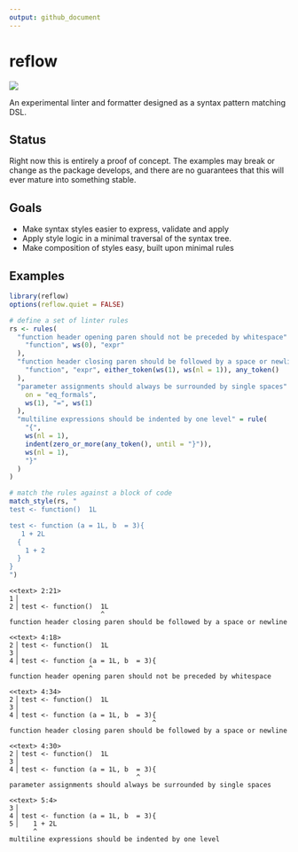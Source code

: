 ```yaml
---
output: github_document
---
```


<!-- README.md is generated from README.Rmd. Please edit that file -->

# reflow

![](https://img.shields.io/badge/status-experimental-red)

An experimental linter and formatter designed as a syntax pattern matching DSL. 

## Status

Right now this is entirely a proof of concept. The examples may break or change
as the package develops, and there are no guarantees that this will ever mature
into something stable. 

## Goals

- Make syntax styles easier to express, validate and apply
- Apply style logic in a minimal traversal of the syntax tree. 
- Make composition of styles easy, built upon minimal rules

## Examples

```r
library(reflow)
options(reflow.quiet = FALSE)

# define a set of linter rules
rs <- rules(
  "function header opening paren should not be preceded by whitespace" = rule(
    "function", ws(0), "expr"
  ),
  "function header closing paren should be followed by a space or newline" = rule(
    "function", "expr", either_token(ws(1), ws(nl = 1)), any_token()
  ),
  "parameter assignments should always be surrounded by single spaces" = rule(
    on = "eq_formals",
    ws(1), "=", ws(1)
  ),
  "multiline expressions should be indented by one level" = rule(
    "{",
    ws(nl = 1),
    indent(zero_or_more(any_token(), until = "}")),
    ws(nl = 1),
    "}"
  )
)

# match the rules against a block of code
match_style(rs, "
test <- function()  1L

test <- function (a = 1L, b  = 3){
   1 + 2L
  {
    1 + 2
  }
}
")
```

```{}
<<text> 2:21>
1▕
2▕ test <- function()  1L
                       ^
function header closing paren should be followed by a space or newline

<<text> 4:18>
2▕ test <- function()  1L
3▕
4▕ test <- function (a = 1L, b  = 3){
                    ^
function header opening paren should not be preceded by whitespace

<<text> 4:34>
2▕ test <- function()  1L
3▕
4▕ test <- function (a = 1L, b  = 3){
                                    ^
function header closing paren should be followed by a space or newline

<<text> 4:30>
2▕ test <- function()  1L
3▕
4▕ test <- function (a = 1L, b  = 3){
                                ^
parameter assignments should always be surrounded by single spaces

<<text> 5:4>
3▕
4▕ test <- function (a = 1L, b  = 3){
5▕    1 + 2L
      ^
multiline expressions should be indented by one level

```

